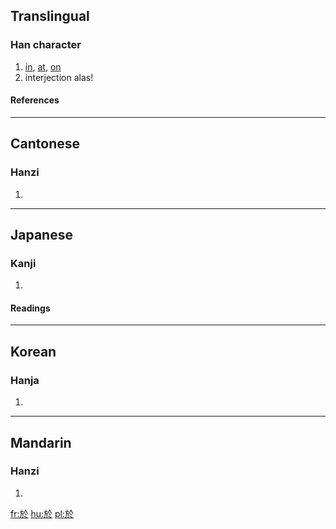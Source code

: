{{see|于}}

==Translingual==
===Han character===
{{Han char|rn=70|rad=方|as=04|sn=8|four=0823<sub>3</sub>|canj=卜尸人卜 (YSOY)}}
# [[in]], [[at]], [[on]]
# interjection alas!
====References====
{{Han ref|kx=0481.110|dkj=13628|dj=0843.070|hdz=32175.020|uh=65BC|ud=26044|bh=A9F3|bd=43507}}

----
==Cantonese==
===Hanzi===
{{yue-hanzi|jyut=|y=yu1}}
# {{defn|Cantonese}}

----
==Japanese==
===Kanji===
{{ja-kanji|grade=|rs=方04}}
# {{defn|Japanese}} 
====Readings====
{{ja-readings|on=[[お]] (o), [[よ]] (yo)|kun=[[あう]] (au), [[より]] (yori), [[おいて]] (oite)}}

----
==Korean==
===Hanja===
{{ko-hanja|hangeul=[[어]], [[오]]|eumhun=어조사 어, 감탄사 오|rv=eo, o|mr=ŏ, o|y=e, o}}
# {{defn|Korean}}

----
==Mandarin==
===Hanzi===
{{cmn-hanzi|sim=于|pin=[[yú]] (yu2)|wg=yü<sup>2</sup>}}
# {{defn|Mandarin}}

[[fr:於]]
[[hu:於]]
[[pl:於]]